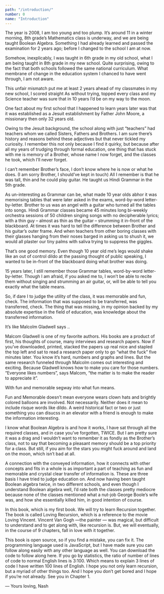 ```yaml
---
path: "/introduction/"
number: 0
name: "Introduction"
---
```


The year is 2008, I am too young and too plump. It’s around 11 in a winter morning, 8th grade’s Mathematics class is underway, and we are being taught Boolean Algebra. Something I had already learned and passed the examination for 2 years ago; before I changed to the school I am at now.

Somehow, inexplicably, I was taught in 6th grade in my old school, what I am being taught in 8th grade in my new school. Quite surprising, owing to the fact that both schools followed the same national curriculum. What membrane of change in the education system I chanced to have went through, I am not aware.

This unfair mismatch put me at least 2 years ahead of my classmates in my new school, I scored straight As without trying, topped every class and my Science teacher was sure that in 10 years I’d be on my way to the moon.

One fact about my first school that I happened to learn years later was that it was established as a Jesuit establishment by Father John Moore, a missionary then only 32 years old.

Owing to the Jesuit background, the school along with just “teachers” had teachers whom we called Sisters, Fathers and Brothers. I am sure there’s history and reasons behind these adjectives but that never tickled my curiosity. I remember this not only because I find it quirky, but because after all my years of trudging through formal education, one thing that has stuck with me is memory of a Brother, whose name I now forget, and the classes he took, which I’ll never forget.

I can’t remember Brother’s face, I don’t know where he is now or what he does. (I am sorry Brother, I should’ve kept in touch) All I remember is that he was tall, thin and he could play guitar. He taught us Hindi Grammar in the 5th grade.

As un-interesting as Grammar can be, what made 10 year olds abhor it was memorising tables that were later asked in the exams, word-by-word letter-by-letter. Brother to us was an angel with a guitar who turned all the tables into songs. Hindi Grammar classes became 45 minutes long bi-weekly orchestra sessions of 50 children singing songs with no decipherable lyrics; with a thin guy – almost as thin as the guitar – strumming it in-front of the blackboard. At times it was hard to tell the difference between Brother and his guitar’s outer frame. And when teachers from other boring classes with their glasses hanging from their noses barged in asking us to shush it, we would all plaster our tiny palms with saliva trying to suppress the giggles.

That’s one good memory. Even though 10 year old me’s legs would shake like an out of control dildo at the passing thought of public speaking, I wanted to be in-front of the blackboard doing what brother was doing.

15 years later, I still remember those Grammar tables, word-by-word letter-by-letter. Though I am afraid, if you asked me to,  I won’t be able to recite them without singing and strumming an air guitar, or, will be able to tell you exactly what the table means.

So, if dare I to judge the utility of the class, it was memorable and fun, check. The information that was supposed to be transferred, was transferred, check. The thing that was missing, in my opinion backed by my absolute expertise in the field of education, was knowledge about the transferred information.

It’s like Malcolm Gladwell says ..

Malcom Gladwell is one of my favorite authors. His books are a product of first, his thoughts of course, many interviews and research papers. Now if you’ve downloaded, printed, stacked the papers up real nice and stapled the top left and sat to read a research paper only to go “what the fuck” five minutes later. You know it’s hard, numbers and graphs and lines. But the same research funneled through Malcolm comes out interesting and exciting. Because Gladwell knows how to make you care for those numbers. “Everyone likes numbers”, says Malcom, “the matter is to make the reader to appreciate it”.

With fun and memorable segway into what fun means.

Fun and Memorable doesn’t mean everyone wears clown hats and brightly colored balloons are involved. Not necessarily. Neither does it mean to include risque words like dildo. A weird historical fact or two or just something you can disucss in an elevator with a friend is enough to make the information interesting.

I know what Boolean Algebra is and how it works, I have sat through all the required classes, and in case you’ve forgotten, TWICE. But I am pretty sure it was a drag and I wouldn’t want to remember it as fondly as the Brother’s class, not to say that becoming a pleasant memory should be a top priority for a class. But still, if you aim for the stars you might fuck around and land on the moon, which isn’t bad at all.

A connection with the conveyed information, how it connects with other concepts and fits in a whole is as important a part of teaching as fun and memorable and crystal clear transfer of information is. These are three basis I have tried to judge education on. And now having been taught Boolean algebra twice, in two different schools, and even though I understand Boolean algebra well, I’d rate both the classes pretty mediocre because none of the classes mentioned what a nut-job George Boole’s wife was, and how she essentially killed him, in good intention of course.

In this book, which is my first book. We will try to learn Recursion together. The book is called Loving Recursion, which is a reference to the movie Loving Vincent. Vincent Van Gogh —the painter —  was magical, but difficult to understand and to get along with, like recursion is. But, we will eventually, in the course of 9 chapters, fall in love with it together.

This book is open source, so if you find a mistake, you can fix it. The programming language used is JavaScript, but I have made sure you can follow along easily with any other language as well. You can download the code to follow along here. If you go by statistics, the ratio of number of lines of code to normal English lines is 3:100. Which means to explain 3 lines of code I have written 100 lines of English. I hope you not only learn recursion, but a myriad of other things too. And I hope you don’t get bored and I hope if you’re not already. See you in Chapter 1.


— Yours loving, Nash